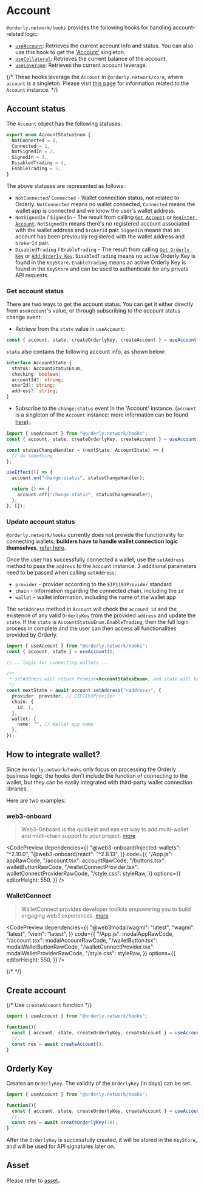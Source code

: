 






# Account

`@orderly.network/hooks` provides the following hooks for handling account-related logic:

- [`useAccount`](/apis/modules/__orderly_network___hooks/useAccount): Retrieves the current account info and status. You can also use this hook to get the ['Account'](/apis/modules/__orderly_network___core/Account) singleton.
- [`useCollateral`](/apis/modules/__orderly_network___hooks/useCollateral): Retrieves the current balance of the account.
- [`useLeverage`](/apis/modules/__orderly_network___hooks/useLeverage): Retrieves the current account leverage.

{/* These hooks leverage the `Account` in `@orderly.network/core`, where `account` is a singleton. Please visit [this page](/apis/modules/__orderly_network___hooks/Account) for information related to the `Account` instance. */}

## Account status

The `Account` object has the following statuses:

```typescript
export enum AccountStatusEnum {
  NotConnected = 0,
  Connected = 1,
  NotSignedIn = 2,
  SignedIn = 3,
  DisabledTrading = 4,
  EnableTrading = 5,
}
```

The above statuses are represented as follows:

- `NotConnected`/ `Connected` - Wallet connection status, not related to Orderly. `NotConnected` means no wallet connected, `Connected` means the wallet app is connected and we know the user's wallet address.
- `NotSignedIn` / `SignedIn` - The result from calling [`Get Account`](https://docs-api-evm.orderly.network/#restful-api-public-get-account) or [`Register Account`](https://docs-api-evm.orderly.network/#restful-api-public-register-account). `NotSignedIn` means there's no registered account associated with the wallet address and `brokerId` pair. `SignedIn` means that an account has been previously registered with the wallet address and `brokerId` pair.
- `DisabledTrading` / `EnableTrading` - The result from calling [`Get Orderly Key`](https://docs-api-evm.orderly.network/#restful-api-public-get-orderly-key) or [`Add Orderly Key`](https://docs-api-evm.orderly.network/#restful-api-public-add-orderly-key). `DisabledTrading` means no active Orderly Key is found in the `KeyStore`. `EnableTrading` means an active Orderly Key is found in the `KeyStore` and can be used to authenticate for any private API requests.

### Get account status

There are two ways to get the account status. You can get it either directly from `useAccount`'s value, or through subscribing to the account status change event:

- Retrieve from the `state` value in `useAccount`:

```typescript /state/
const { account, state, createOrderlyKey, createAccount } = useAccount();
```

`state` also contains the following account info, as shown below:

```typescript
interface AccountState {
  status: AccountStatusEnum;
  checking: boolean;
  accountId?: string;
  userId?: string;
  address?: string;
}
```

- Subscribe to the `change:status` event in the 'Account' instance. (`account` is a singleton of the `Account` instance: more information can be found [here](/apis/modules/__orderly_network___core/Account))。

```typescript /account/
import { useAccount } from "@orderly.network/hooks";
const { account, state, createOrderlyKey, createAccount } = useAccount();

const statusChangeHandler = (nextState: AccountState) => {
  // do something
};

useEffect(() => {
  account.on("change:status", statusChangeHandler);

  return () => {
    account.off("change:status", statusChangeHandler);
  };
}, []);
```

### Update account status

`@orderly.network/hooks` currently does not provide the functionality for connecting wallets, **builders have to handle wallet connection logic themselves**, [refer here](#how-to-integrate-wallet).

Once the user has successfully connected a wallet, use the `setAddress` method to pass the `address` to the `Account` instance. 3 additional parameters need to be passed when calling `setAddress`:

- `provider` - provider according to the `EIP1193Provider` standard
- `chain` - information regarding the connected chain, including the `id`
- `wallet` - wallet information, including the name of the wallet app

The `setAddress` method in `Account` will check the `accound_id` and the existence of any valid `OrderlyKey` from the provided `address` and update the `state`. If the `state` is `AccountStatusEnum.EnableTrading`, then the full login process in complete and the user can then access all functionalities provided by Orderly.

```typescript /account/
import { useAccount } from "@orderly.network/hooks";
const { account, state } = useAccount();

//... logic for connecting wallets ...

/**
 * setAddress will return Promise<AccountStatusEnum>, and state will be updated
 */
const nextState = await account.setAddress("<address>", {
  provider: provider, // EIP1193Provider
  chain: {
    id: 1,
  },
  wallet: {
    name: "", // Wallet app name
  },
});
```

## How to integrate wallet?

Since `@orderly.network/hooks` only focus on processing the Orderly business logic, the hooks don't include the function of connecting to the wallet, but they can be easily integrated with third-party wallet connection libraries.

Here are two examples:

### web3-onboard

> Web3-Onboard is the quickest and easiest way to add multi-wallet and multi-chain support to your project. [more](https://onboard.blocknative.com/docs/modules/react)

<CodePreview
  dependencies={{
    "@web3-onboard/injected-wallets": "^2.10.0",
    "@web3-onboard/react": "^2.8.13",
  }}
  code={{
    "/App.js": appRawCode,
    "/account.tsx": accountRawCode,
    "/buttons.tsx": walletButtonRawCode,
    "/walletConnectProvider.tsx": walletConnectProviderRawCode,
    "/style.css": styleRaw,
  }}
  options={{
    editorHeight: 550,
  }}
/>

### WalletConnect

> WalletConnect provides developer toolkits empowering you to build engaging web3 experiences. [more](https://docs.walletconnect.com/)

<CodePreview
  dependencies={{
    "@web3modal/wagmi": "latest",
    "wagmi": "latest",
    "viem": "latest",
  }}
  code={{
    "/App.js": modalAppRawCode,
    "/account.tsx": modalAccountRawCode,
    "/walletButton.tsx": modalWalletButtonRawCode,
    "/walletConnectProvider.tsx": modalWalletProviderRawCode,
    "/style.css": styleRaw,
  }}
  options={{
    editorHeight: 550,
  }}
/>


{/* <CodeLive code={accountStateRaw} isPrivate /> */}

## Create account

{/* Use `createAccount` function */}

```typescript /createAccount/
import { useAccount } from "@orderly.network/hooks";

function(){
  const { account, state, createOrderlyKey, createAccount } = useAccount();
  //...
  const res = await createAccount();
}
```

## Orderly Key

Creates an `OrderlyKey`. The validity of the `OrderlyKey` (in days) can be set.

```typescript /createOrderlyKey/
import { useAccount } from "@orderly.network/hooks";

function(){
  const { account, state, createOrderlyKey, createAccount } = useAccount();
  //...
  const res = await createOrderlyKey(30);
}
```

After the `OrderlyKey` is successfully created, it will be stored in the `KeyStore`, and will be used for API signatures later on.

## Asset

Please refer to [asset](/docs/hooks/assets)。
